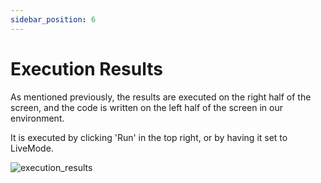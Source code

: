 ```yaml
---
sidebar_position: 6
---
```




# Execution Results


As mentioned previously, the results are executed on the right half of the screen, and the code is written on the left half of the screen in our environment.

It is executed by clicking 'Run' in the top right, or by having it set to LiveMode.


![execution_results](/img/execresults.png)